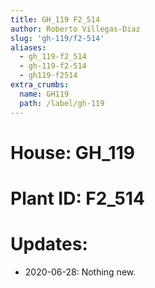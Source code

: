```yaml
---
title: GH_119 F2_514
author: Roberto Villegas-Diaz
slug: 'gh-119/f2-514'
aliases:
  - gh_119-f2_514
  - gh-119-f2-514
  - gh119-f2514
extra_crumbs:
  name: GH119
  path: /label/gh-119
---
```


# **House**: GH_119
# **Plant ID**: F2_514
# **Updates**: 
 - 2020-06-28: Nothing new.
